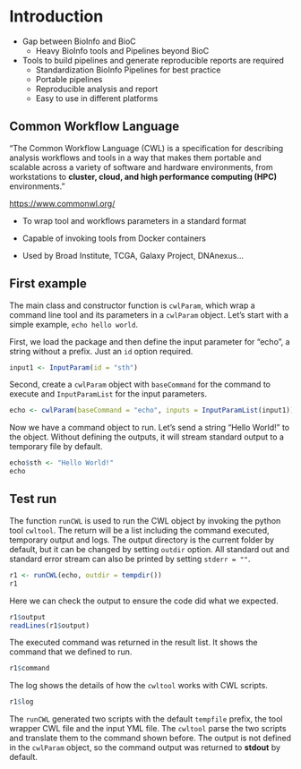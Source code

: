 \mainmatter

# Introduction {#intro}

- Gap between BioInfo and BioC
  + Heavy BioInfo tools and Pipelines beyond BioC

- Tools to build pipelines and generate reproducible reports are required 
  + Standardization BioInfo Pipelines for best practice
  + Portable pipelines
  + Reproducible analysis and report
  + Easy to use in different platforms

## Common Workflow Language
"The Common Workflow Language (CWL) is a specification for describing
analysis workflows and tools in a way that makes them portable and
scalable across a variety of software and hardware environments, from
workstations to **cluster, cloud, and high performance computing (HPC)**
environments."

<https://www.commonwl.org/>

- To wrap tool and workflows parameters in a standard format

- Capable of invoking tools from Docker containers

- Used by Broad Institute, TCGA, Galaxy Project, DNAnexus...

## First example
The main class and constructor function is `cwlParam`, which wrap a command line tool and its parameters in a `cwlParam` object. Let's start with a simple example, `echo hello world`.

First, we load the package and then define the input parameter for "echo", a string without a prefix. Just an `id` option required.
```r
input1 <- InputParam(id = "sth")
```

Second, create a `cwlParam` object with `baseCommand` for the command to execute and `InputParamList` for the input parameters.
```r
echo <- cwlParam(baseCommand = "echo", inputs = InputParamList(input1))
```

Now we have a command object to run. Let's send a string "Hello World!" to the object. Without defining the outputs, it will stream standard output to a temporary file by default.
```r
echo$sth <- "Hello World!"
echo
```

## Test run
The function `runCWL` is used to run the CWL object by invoking the python tool `cwltool`. The return will be a list including the command executed, temporary output and logs. The output directory is the current folder by default, but it can be changed by setting `outdir` option. All standard out and standard error stream can also be printed by setting `stderr = ""`.
```r
r1 <- runCWL(echo, outdir = tempdir())
r1
```

Here we can check the output to ensure the code did what we expected.
```r
r1$output
readLines(r1$output)
```

The executed command was returned in the result list. It shows the command that we defined to run.
```r
r1$command
```

The log shows the details of how the `cwltool` works with CWL scripts.
```r
r1$log
```
The `runCWL` generated two scripts with the default `tempfile` prefix, the tool wrapper CWL file and the input YML file. The `cwltool` parse the two scripts and translate them to the command shown before. The output is not defined in the `cwlParam` object, so the command output was returned to __stdout__ by default.
